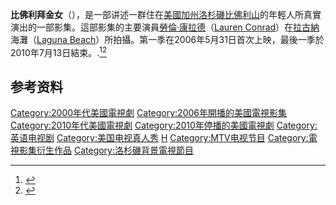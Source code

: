 {{Link style|time=2015-12-11T07:12:53+00:00}}
{{擴充|time=2014-11-17}}
{{Infobox Television
| show_name  = The Hills 
| genre  = [[真人實境秀|真人實境秀]]
| creator = [[:en:Adam_DiVello|Adam DiVello]]
| starring = [[:en:Lauren_Conrad|Lauren Conrad]] (2006-2009) <br />[[:en:Heidi_Montag|Heidi Montag]]<br />[[:en:Audrina_Patridge|Audrina Patridge]]<br />[[:en:Whitney_Port|Whitney Port]] (2006-2008)
| opentheme = 《[[:en:Unwritten_(song)|Unwritten]]》（[[娜塔莎·貝汀菲兒|娜塔莎·貝汀菲兒]]主唱）
| runtime = 20-22 分鐘
| network = [[MTV|MTV]]
| country = {{USA}}
| language = [[英語|英語]]
| first_aired = 2006年5月31日
| last_aired = 2010年7月13日
| num_seasons = 6
| num_episodes = 102
| preceded_by = ''[[:en:Laguna_Beach:_The_Real_Orange_County|Laguna Beach: The Real Orange County]]''
| related = ''[[:en:The_City_(MTV_series)|The City]]''
| website = http://www.mtv.com/ontv/dyn/the_hills/series.jhtml
}}

'''比佛利拜金女'''（{{lang|en|'''The Hills'''}}），是一部讲述一群住在[[美國|美國]][[加州|加州]][[洛杉磯|洛杉磯]][[比佛利山|比佛利山]]的年輕人所真實演出的一部影集。這部影集的主要演員[[勞倫·康拉德|勞倫·康拉德]]（[[:en:Lauren_Conrad|Lauren Conrad]]）在[[拉古納|拉古納]]海灘（[[:en:Laguna_Beach|Laguna Beach]]）所拍攝。第一季在2006年5月31日首次上映，最後一季於2010年7月13日結束。.<ref>{{cite web|title = Counting Down the New TV Classics: No. 100-76|url = http://www.ew.com/ew/gallery/0,,20207076_20207079_20207791_18,00.html|work = EW.com|accessdate = July 16, 2010|archive-date = 2013-05-28|archive-url = https://web.archive.org/web/20130528200300/http://www.ew.com/ew/gallery/0,,20207076_20207079_20207791_18,00.html|dead-url = no}}</ref><ref name=finalseason>{{cite web|title = 'The Hills' exclusive: Season premiering April 27 will be the last|date = 24 March  2010|first = Tim|last = Stack|work = [[Entertainment_Weekly|Entertainment Weekly]]|publisher = Time Inc|accessdate = March 27, 2010|url = http://popwatch.ew.com/2010/03/24/hills-exclusive-final-season/|archive-date = 2013-05-21|archive-url = https://web.archive.org/web/20130521163029/http://popwatch.ew.com/2010/03/24/hills-exclusive-final-season/|dead-url = no}}</ref>

==参考资料==
{{reflist}}

{{DEFAULTSORT:Hills, The}}
[[Category:2000年代美國電視劇|Category:2000年代美國電視劇]]
[[Category:2006年開播的美國電視影集|Category:2006年開播的美國電視影集]]
[[Category:2010年代美國電視劇|Category:2010年代美國電視劇]]
[[Category:2010年停播的美國電視劇|Category:2010年停播的美國電視劇]]
[[Category:英语电视剧|Category:英语电视剧]]
[[Category:美国电视真人秀|Category:美国电视真人秀]]
[[Category:時尚題材真人秀節目|H]]
[[Category:MTV电视节目|Category:MTV电视节目]]
[[Category:電視影集衍生作品|Category:電視影集衍生作品]]
[[Category:洛杉磯背景電視節目|Category:洛杉磯背景電視節目]]